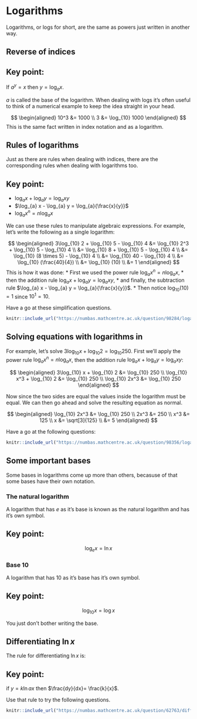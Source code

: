 # Logarithms

Logarithms, or logs for short, are the same as powers just written in another way. 

## Reverse of indices

:::{callout-note}
## Key point:

If $a^y =x$ then $y = \log_{a} x$.
:::

$a$ is called the base of the logarithm. When dealing with logs it's often useful to think of a numerical example to keep the idea straight in your head. 

$$
\begin{aligned} 10^3 &= 1000 \\
3 &= \log_{10} 1000
\end{aligned}
$$
This is the same fact written in index notation and as a logarithm.

## Rules of logarithms

Just as there are rules when dealing with indices, there are the corresponding rules when dealing with logarithms too.

:::{callout-note}
## Key point:

* $\log_{a} x + \log_{a} y = \log_{a} xy$
* $\log_{a} x - \log_{a} y = \log_{a}{\frac{x}{y}}$
* $\log_{a} x^n = n\log_{a} x$
:::

We can use these rules to manipulate algebraic expressions. For example, let's write the following as a single logarithm:

$$
\begin{aligned}
3\log_{10} 2 + \log_{10} 5 - \log_{10} 4 &= \log_{10} 2^3 + \log_{10} 5 -  \log_{10} 4 \\
&= \log_{10} 8 + \log_{10} 5 -  \log_{10} 4 \\
&= \log_{10} (8 \times 5)  -  \log_{10} 4 \\
&= \log_{10} 40  -  \log_{10} 4 \\
&= \log_{10} (\frac{40}{4}) \\
&= \log_{10} (10) \\
&= 1
\end{aligned}
$$
This is how it was done:
* First we used the power rule $\log_{a} x^n = n\log_{a} x$, 
* then the addition rule $\log_{a} x + \log_{a} y = \log_{a} xy$, 
* and finally, the subtraction rule $\log_{a} x - \log_{a} y = \log_{a}{\frac{x}{y}}$. 
* Then notice $\log_{10} (10)= 1$ since $10^1=10$.

Have a go at these simplification questions.

```r
knitr::include_url("https://numbas.mathcentre.ac.uk/question/98284/logarithms-simplifying-expressions-2/embed/?token=236a0071-445b-43bf-a8a9-9611b4dcb5ae", height="340px")
```

## Solving equations with logarithms in

For example, let's solve $3\log_{10} x + \log_{10} 2 = \log_{10} 250$. First we'll apply the power rule  $\log_{a} x^n = n\log_{a} x$, then the addition rule $\log_{a} x + \log_{a} y = \log_{a} xy$: 

$$
\begin{aligned}
3\log_{10} x + \log_{10} 2 &= \log_{10} 250 \\
\log_{10} x^3 + \log_{10} 2 &= \log_{10} 250 \\
\log_{10} 2x^3 &= \log_{10} 250
\end{aligned}
$$

Now since the two sides are equal the values inside the logarithm must be equal. We can then go ahead and solve the resulting equation as normal.

$$
\begin{aligned}
\log_{10} 2x^3 &= \log_{10} 250 \\
2x^3 &= 250 \\
x^3 &= 125 \\
x &= \sqrt[3]{125} \\
 &= 5
\end{aligned}
$$

Have a go at the following questions:

```r
knitr::include_url("https://numbas.mathcentre.ac.uk/question/98356/logarithms-solving-logarithmic-equations-6-sum-of-logarithms/embed/?token=4dafb5d1-ca07-4bc5-a59f-7b18b7ff8ed8", height="340px")
```

## Some important bases

Some bases in logarithms come up more than others, becasuse of that some bases have their own notation.

### The natural logarithm

A logarithm that has $e$ as it's base is known as the natural logarithm and has it's own symbol.

:::{callout-note}
## Key point:

$$
\log_{e} x = \ln{x}
$$
:::

### Base 10

A logarithm that has $10$ as it's base has it's own symbol.

:::{callout-note}
## Key point:

$$
\log_{10} x = \log{x}
$$
:::

You just don't bother writing the base.

## Differentiating $\ln{x}$

The rule for differentiating $\ln{x}$ is:

:::{callout-note}
## Key point:

if $y = k\ln{ax}$ then $\frac{dy}{dx}= \frac{k}{x}$.
:::

Use that rule to try the following questions.

```r
knitr::include_url("https://numbas.mathcentre.ac.uk/question/62763/differentiation-using-a-table-of-derivatives-3/embed/?token=187473c8-cd94-4a87-b1cc-5f134572c64b", height="800px")
```
